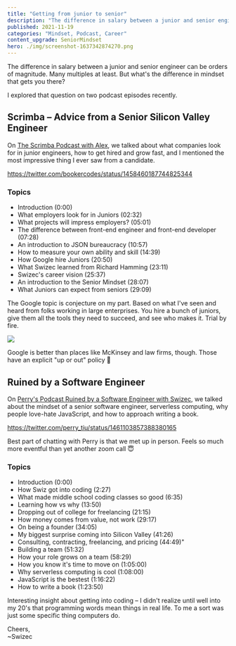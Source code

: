 ```yaml
---
title: "Getting from junior to senior"
description: "The difference in salary between a junior and senior engineer can be orders of magnitude. Many multiples at least. But what's the difference in mindset that gets you there?"
published: 2021-11-19
categories: "Mindset, Podcast, Career"
content_upgrade: SeniorMindset
hero: ./img/screenshot-1637342874270.png
---
```


The difference in salary between a junior and senior engineer can be orders of magnitude. Many multiples at least. But what's the difference in mindset that gets you there?

I explored that question on two podcast episodes recently.

## Scrimba – Advice from a Senior Silicon Valley Engineer

On [The Scrimba Podcast with Alex](https://scrimba.com/podcast/junior-developer-advice-from-a-senior-silicon-valley-engineer/), we talked about what companies look for in junior engineers, how to get hired and grow fast, and I mentioned the most impressive thing I ever saw from a candidate.

https://twitter.com/bookercodes/status/1458460187744825344

### Topics

- Introduction (0:00)
- What employers look for in Juniors (02:32)
- What projects will impress employers? (05:01)
- The difference between front-end engineer and front-end developer (07:28)
- An introduction to JSON bureaucracy (10:57)
- How to measure your own ability and skill (14:39)
- How Google hire Juniors (20:50)
- What Swizec learned from Richard Hamming (23:11)
- Swizec's career vision (25:37)
- An introduction to the Senior Mindset (28:07)
- What Juniors can expect from seniors (29:09)

The Google topic is conjecture on my part. Based on what I've seen and heard from folks working in large enterprises. You hire a bunch of juniors, give them all the tools they need to succeed, and see who makes it. Trial by fire.

![](giphy:if_he_dies_he_dies)

Google is better than places like McKinsey and law firms, though. Those have an explicit "up or out" policy 😬

## Ruined by a Software Engineer

On [Perry's Podcast Ruined by a Software Engineer with Swizec](https://perrytiu.com/podcast/#27), we talked about the mindset of a senior software engineer, serverless computing, why people love-hate JavaScript, and how to approach writing a book.

https://twitter.com/perry_tiu/status/1461103857388380165

Best part of chatting with Perry is that we met up in person. Feels so much more eventful than yet another zoom call 😇

### Topics

- Introduction (0:00)
- How Swiz got into coding (2:27)
- What made middle school coding classes so good (6:35)
- Learning how vs why (13:50)
- Dropping out of college for freelancing (21:15)
- How money comes from value, not work (29:17)
- On being a founder (34:05)
- My biggest surprise coming into Silicon Valley (41:26)
- Consulting, contracting, freelancing, and pricing (44:49)"
- Building a team (51:32)
- How your role grows on a team (58:29)
- How you know it's time to move on (1:05:00)
- Why serverless computing is cool (1:08:00)
- JavaScript is the bestest (1:16:22)
- How to write a book (1:23:50)

Interesting insight about getting into coding – I didn't realize until well into my 20's that programming words mean things in real life. To me a sort was just some specific thing computers do.

Cheers,<br/>
~Swizec
